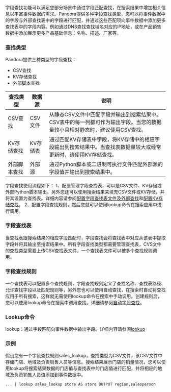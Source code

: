 字段查找功能可以满足您部分场景中通过字段匹配查找，在搜索结果中增加相关信息以丰富事件数据的需求。Pandora提供多种字段查找类型，您可以将事件数据中的字段与外部查找表中的字段进行匹配，并通过这些匹配项向事件数据中添加更多查找表中的字段内容。例如通过DNS查找查找域名对应的IP地址，或在产品销售数据中添加展示更多产品基础信息：名称、描述、厂家等。
### **查找类型**
Pandora提供三种类型的字段查找：
- CSV查找
- KV存储查找
- 外部脚本查找

|查找类型|数据源|说明|
|-|-|-|
|CSV查找|CSV文件|从静态CSV文件中匹配字段并输出到搜索结果中。CSV表中的每一列都可作为输出字段。当您的数据量较小且相对静态时，建议使用CSV查找。|
|KV存储查找|KV存储表|通过匹配KV存储表中字段，将KV存储中的相应字段输出到搜索结果中。当查找表数据量较大或经常更新时，请使用KV存储查找。|
|外部脚本查找|外部源|通过Python脚本或二进制可执行文件匹配外部源的字段值并输出到搜索结果中。|
字段查找使用流程如下：
1、配置管理字段查找表，可以是CSV文件、KV存储或外部Python脚本输出。另外您还可以使用搜索结果来填充CSV文件或KV存储，并将其设置为查找表。详细内容请参阅[配置字段查找表文件及外部查找](http://)和[配置KV存储查找](http://)。
2、配置字段查找规则，然后您就可以使用lookup命令在搜索应用中进行调用。

### **字段查找表**
当查找表跟搜索结果的相应字段匹配时，字段查找会将查找表中对应从该表中提取字段并将其输出至搜索结果中。所有字段查找类型都需要管理查找表，CVS文件的查找类型需要上传CSV查找表文件，一个查找表文件可以被多个查找规则调用。

### **字段查找规则**
一个查找表可以配置多个查找规则，字段查找规则定义了查找名称、查找表路径、允许查找字段以及匹配规则等，另外您也可以使用自动查找，在搜索时自动将查找应用于所有搜索，这样就无需使用lookup命令在搜索中手动调用。创建规则后，您可以使用lookup命令在搜索中调用查找。详细请参阅[自动字段查找](http://)。

### **Lookup命令**
lookup：通过字段匹配向事件数据中输出字段。详细内容请参阅[lookup](https://developer.qiniu.com/express/6140/lookup)

### **示例**
假设您有一个字段查找规则sales_lookup，查找类型为CSV文件，该CSV文件中存储门店、地域及负责销售人员等信息。搜索结果展示门店的销量情况，您可以使用lookup将搜索结果数据的门店值与查找表中的门店值进行匹配，并将相应的地域及负责销售人员值添加到事件数据中。

``` 
... | lookup sales_lookup store AS store OUTPUT region,salesperson
```


